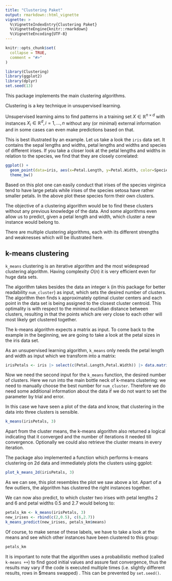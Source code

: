 ```yaml
---
title: "Clustering Paket"
output: rmarkdown::html_vignette
vignette: >
  %\VignetteIndexEntry{Clustering Paket}
  %\VignetteEngine{knitr::rmarkdown}
  %\VignetteEncoding{UTF-8}
---
```


```r
knitr::opts_chunk$set(
  collapse = TRUE,
  comment = "#>"
)
```

```r
library(Clustering)
library(ggplot2)
library(dplyr)
set.seed(13)
```

This package implements the main clustering algorithms.

Clustering is a key technique in unsupervised learning.

Unsupervised learning aims to find patterns in a training set $X \in \mathbb{R}^{n\times d}$ with instances $X_i \in \mathbb{R}^d, i=1,...,n$ without any (or minimal) external information and in some cases can even make predictions based on that.

This is best illustrated by an example. Let us take a look the `iris` data set. It contains the sepal lengths and widths, petal lengths and widths and species of different irises. If you take a closer look at the petal lengths and widths in relation to the species, we find that they are closely correlated:

```r
ggplot() + 
  geom_point(data=iris, aes(x=Petal.Length, y=Petal.Width, color=Species)) +
  theme_bw()
```

Based on this plot one can easily conduct that irises of the species virginica tend to have large petals while irises of the species setosa have rather smaller petals. In the above plot these species form their own clusters.

The objective of a clustering algorithm would be to find these clusters without any previous knowledge of the data. And some algorithms even allow us to predict, given a petal length and width, which cluster a new instance would belong to.

There are multiple clustering algorithms, each with its different strengths and weaknesses which will be illustrated here.

## k-means clustering

`k_means` clustering is an iterative algorithm and the most widespread clustering algorithm. Having complexity $O(n)$ it is very efficient even for huge data sets.

The algorithm takes besides the data an integer `k` (in this package for better readability `num_cluster`) as input, which sets the desired number of clusters. The algorithm then finds `k` approximately optimal cluster centers and each point in the data set is being assigned to the closest cluster centroid. This optimality is with respect to the minimal euclidian distance between clusters, resulting in that the points which are very close to each other will most likely get clustered together.

The k-means algorithm expects a matrix as input. To come back to the example in the beginning, we are going to take a look at the petal sizes in the iris data set.

As an unsupervised learning algorithm, `k_means` only needs the petal length and width as input which we transform into a matrix:

```r
irisPetals <- iris |> select(c(Petal.Length,Petal.Width)) |> data.matrix()
```

Now we need the second input for the `k_means` function, the desired number of clusters. Here we run into the main bottle neck of k-means clustering: we need to manually choose the best number for `num_cluster`. Therefore we do need some additional information about the data if we do not want to set the parameter by trial and error.

In this case we have seen a plot of the data and know, that clustering in the data into three clusters is sensible.

```r
k_means(irisPetals, 3)
```

Apart from the cluster means, the k-means algorithm also returned a logical indicating that it converged and the number of iterations it needed till convergence. Optionally we could also retrieve the cluster means in every iteration.

The package also implemented a function which performs k-means clustering on 2d data and immediately plots the clusters using ggplot:

```r
plot_k_means_2d(irisPetals, 3)
```

As we can see, this plot resembles the plot we saw above a lot. Apart of a few outliers, the algorithm has clustered the right instances together.

We can now also predict, to which cluster two irises with petal lengths $2$ and $6$ and petal widths $0.5$ and $2.7$ would belong to:

```r
petals_km <- k_means(irisPetals, 3)
new_irises <- rbind(c(2,0.5), c(6,2.7))
k_means_predict(new_irises, petals_km$means)
```

Of course, to make sense of these labels, we have to take a look at the means and see which other instances have been clustered to this group:

```r
petals_km
```

It is important to note that the algorithm uses a probabilistic method (called `k-means ++`) to find good initial values and assure fast convergence, thus the results may vary if the code is executed multiple times (i.e. slightly different results, rows in \$means swapped) . This can be prevented by `set.seed()`.
